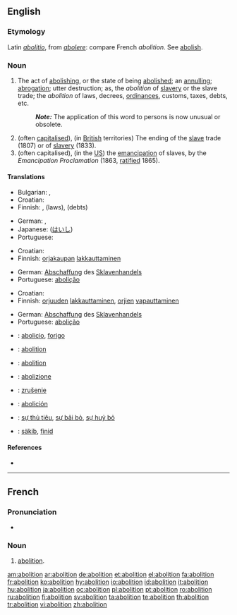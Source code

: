 ==English==

===Etymology===
Latin ''[[abolitio]]'', from ''[[abolere]]'': compare French ''abolition''. See [[abolish]].

===Noun===
{{en-noun}}

# The act of [[abolish|abolishing]], or the state of being [[abolished]]; an [[annul|annulling]]; [[abrogation]]; utter destruction; as, the ''abolition'' of [[slave]]ry or the slave trade; the ''abolition'' of laws, decrees, [[ordinances]], customs, taxes, debts, etc.
#: '''''Note:''''' The application of this word to persons is now unusual or obsolete.
# (often [[capitalised]]), (in [[British]] territories) The ending of the [[slave]] trade (1807) or of [[slavery]] (1833).
# (often capitalised), (in the [[US]]) the [[emancipation]] of slaves, by the ''Emancipation Proclamation'' (1863, [[ratified]] 1865).

====Translations====
{{trans-top|act of abolishing}}
* Bulgarian: {{t+|bg|премахване}}, {{t+|bg|отменяне}}
* Croatian: {{t+|hr|abolicija|f|alt=abolícija}}
* Finnish: {{t-|fi|lakkauttaminen}}, {{t|fi|kumoaminen}} (laws), {{t|fi|mitätöinti}} (debts)
{{trans-mid}}
* German: {{t+|de|Abschaffung|f}}, {{t-|de|Aufhebung|f}}
* Japanese: {{t+|ja|廃止|tr=haishi}} ([[はいし]])
* Portuguese: {{t+|pt|abolição|f}}
{{trans-bottom}}

{{trans-top|Abolition of slave trade}}
* Croatian: {{t+|hr|abolicija|f|alt=abolícija}}
* Finnish: [[orjakauppa|orjakaupan]] [[lakkauttaminen]]
{{trans-mid}}
* German: [[Abschaffung]] des [[Sklavenhandels]]
* Portuguese: [[abolição]] {{f}}
{{trans-bottom}}

{{trans-top|emancipation of slaves}}
* Croatian: {{t+|hr|abolicija|f|alt=abolícija}}
* Finnish: [[orjuus|orjuuden]] [[lakkauttaminen]], [[orja|orjien]] [[vapauttaminen]]
{{trans-mid}}
* German: [[Abschaffung]] des [[Sklavenhandels]]
* Portuguese: [[abolição]] {{f}}
{{trans-bottom}}

{{checktrans-top}}
* {{ttbc|Esperanto}}: [[abolicio]], [[forigo]]
* {{ttbc|French}}: [[abolition]] {{f}}
* {{ttbc|Interlingua}}: [[abolition]]
* {{ttbc|Italian}}: [[abolizione]]
{{checktrans-mid}}
* {{ttbc|Slovak}}: [[zrušenie]] {{n}}
* {{ttbc|Spanish}}: [[abolición]]
* {{ttbc|Vietnamese}}: [[sự thủ tiêu]], [[sự bãi bỏ]], [[sự huỷ bỏ]]
* {{ttbc|Volapük}}: [[säkib]], [[finid]]
{{checktrans-bottom}}

====References====
* {{R:Webster 1913}}

----

==French==

===Pronunciation===
* {{audio|Fr-abolition.ogg|Audio}}

===Noun===
{{fr-noun|f}}

# [[#English|abolition]].

[[am:abolition]]
[[ar:abolition]]
[[de:abolition]]
[[et:abolition]]
[[el:abolition]]
[[fa:abolition]]
[[fr:abolition]]
[[ko:abolition]]
[[hy:abolition]]
[[io:abolition]]
[[id:abolition]]
[[it:abolition]]
[[hu:abolition]]
[[ja:abolition]]
[[oc:abolition]]
[[pl:abolition]]
[[pt:abolition]]
[[ro:abolition]]
[[ru:abolition]]
[[fi:abolition]]
[[sv:abolition]]
[[ta:abolition]]
[[te:abolition]]
[[th:abolition]]
[[tr:abolition]]
[[vi:abolition]]
[[zh:abolition]]